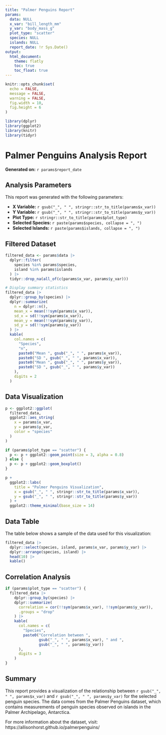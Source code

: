 ```yaml
---
title: "Palmer Penguins Report"
params:
  data: NULL
  x_var: "bill_length_mm"
  y_var: "body_mass_g"
  plot_type: "scatter"
  species: NULL
  islands: NULL
  report_date: !r Sys.Date()
output: 
  html_document:
    theme: flatly
    toc: true
    toc_float: true
---
```


```r
knitr::opts_chunk$set(
  echo = FALSE,
  message = FALSE,
  warning = FALSE,
  fig.width = 10,
  fig.height = 6
)

library(dplyr)
library(ggplot2)
library(knitr)
library(tidyr)
```

# Palmer Penguins Analysis Report

**Generated on:** `r params$report_date`

## Analysis Parameters

This report was generated with the following parameters:

- **X Variable:** `r gsub("_", " ", stringr::str_to_title(params$x_var))`
- **Y Variable:** `r gsub("_", " ", stringr::str_to_title(params$y_var))`
- **Plot Type:** `r stringr::str_to_title(params$plot_type)`
- **Selected Species:** `r paste(params$species, collapse = ", ")`
- **Selected Islands:** `r paste(params$islands, collapse = ", ")`

## Filtered Dataset

```r
filtered_data <- params$data |>
  dplyr::filter(
    species %in% params$species,
    island %in% params$islands
  ) |>
  tidyr::drop_na(all_of(c(params$x_var, params$y_var)))

# Display summary statistics
filtered_data |>
  dplyr::group_by(species) |>
  dplyr::summarize(
    n = dplyr::n(),
    mean_x = mean(!!sym(params$x_var)),
    sd_x = sd(!!sym(params$x_var)),
    mean_y = mean(!!sym(params$y_var)),
    sd_y = sd(!!sym(params$y_var))
  ) |>
  kable(
    col.names = c(
      "Species", 
      "n", 
      paste0("Mean ", gsub("_", " ", params$x_var)),
      paste0("SD ", gsub("_", " ", params$x_var)),
      paste0("Mean ", gsub("_", " ", params$y_var)),
      paste0("SD ", gsub("_", " ", params$y_var))
    ),
    digits = 2
  )
```

## Data Visualization

```r
p <- ggplot2::ggplot(
  filtered_data,
  ggplot2::aes_string(
    x = params$x_var,
    y = params$y_var,
    color = "species"
  )
)

if (params$plot_type == "scatter") {
  p <- p + ggplot2::geom_point(size = 3, alpha = 0.8)
} else {
  p <- p + ggplot2::geom_boxplot()
}

p + 
  ggplot2::labs(
    title = "Palmer Penguins Visualization",
    x = gsub("_", " ", stringr::str_to_title(params$x_var)),
    y = gsub("_", " ", stringr::str_to_title(params$y_var))
  ) +
  ggplot2::theme_minimal(base_size = 14)
```

## Data Table

The table below shows a sample of the data used for this visualization:

```r
filtered_data |>
  dplyr::select(species, island, params$x_var, params$y_var) |>
  dplyr::arrange(species, island) |>
  head(10) |>
  kable()
```

## Correlation Analysis

```r
if (params$plot_type == "scatter") {
  filtered_data |>
    dplyr::group_by(species) |>
    dplyr::summarize(
      correlation = cor(!!sym(params$x_var), !!sym(params$y_var)),
      .groups = "drop"
    ) |>
    kable(
      col.names = c(
        "Species", 
        paste0("Correlation between ", 
               gsub("_", " ", params$x_var), " and ",
               gsub("_", " ", params$y_var))
      ),
      digits = 3
    )
}
```

## Summary

This report provides a visualization of the relationship between `r gsub("_", " ", params$x_var)` and `r gsub("_", " ", params$y_var)` for the selected penguin species. The data comes from the Palmer Penguins dataset, which contains measurements of penguin species observed on islands in the Palmer Archipelago, Antarctica.

For more information about the dataset, visit: https://allisonhorst.github.io/palmerpenguins/
